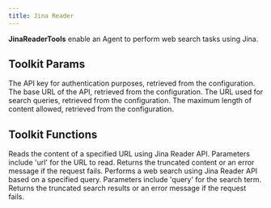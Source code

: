 ```yaml
---
title: Jina Reader
---
```


**JinaReaderTools** enable an Agent to perform web search tasks using Jina.

## Toolkit Params

<ResponseField name="api_key" type="str">
  The API key for authentication purposes, retrieved from the configuration.
</ResponseField>
<ResponseField name="base_url" type="str">
  The base URL of the API, retrieved from the configuration.
</ResponseField>
<ResponseField name="search_url" type="str">
  The URL used for search queries, retrieved from the configuration.
</ResponseField>
<ResponseField name="max_content_length" type="int">
  The maximum length of content allowed, retrieved from the configuration.
</ResponseField>

## Toolkit Functions

<ResponseField name="read_url">
  Reads the content of a specified URL using Jina Reader API. Parameters include
  'url' for the URL to read. Returns the truncated content or an error message
  if the request fails.
</ResponseField>
<ResponseField name="search_query">
  Performs a web search using Jina Reader API based on a specified query.
  Parameters include 'query' for the search term. Returns the truncated search
  results or an error message if the request fails.
</ResponseField>
